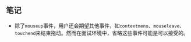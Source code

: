 ## 笔记

* 除了`mouseup`事件，用户还会期望其他事件，如`contextmenu`、`mouseleave`、`touchend`来结束拖动。然而在面试环境中，省略这些事件可能是可以接受的。
